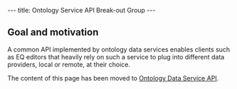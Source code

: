 ---
title: Ontology Service API Break-out Group
---

==Goal and motivation==

A common API implemented by ontology data services enables clients such as EQ editors that heavily rely on such a service to plug into different data providers, local or remote, at their choice.

The content of this page has been moved to [[Ontology_Data_Service_API|Ontology Data Service API]].